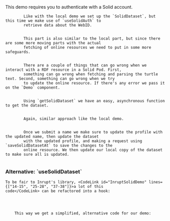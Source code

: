 
<Content>
    This demo requires you to authenticate with a Solid account.
</Content>

<Code language="tsx" id="InruptSolidDemo" code={solidDemoCode} className="line-numbers">
    <CodeStep lines={["13-14"]} title="Setting up dataset and session">
        Like with the local demo we set up the `SolidDataset`, but this time we make use of `useSolidAuth` to
        retrieve data about the WebID.
    </CodeStep>
    <CodeStep lines={["15-17"]} title="Getting profile and name">
        This part is also similar to the local part, but since there are some more moving parts with the actual
        fetching of online resources we need to put in some more safeguards.
    </CodeStep>
    <CodeStep lines={["18", "24", "32", "37", "41"]} title="Error handling">
        There are a couple of things that can go wrong when we interact with a RDF resource in a Solid Pod. First,
        something can go wrong when fetching and parsing the turtle text. Second, something can go wrong when we try
        to update the online resource. If there's any error we pass it on the `Demo` component.
    </CodeStep>
    <CodeStep lines={["21-23"]} title="Fetching resource and parsing dataset">
        Using `getSolidDataset` we have an easy, asynchronous function to get the dataset.
    </CodeStep>
    <CodeStep lines={["27-29"]} title="Loading state">
        Again, similar approach like the local demo.
    </CodeStep>
    <CodeStep lines={["33-37"]} title="Updating online resources upon submit">
        Once we submit a name we make sure to update the profile with the updated name, then update the dataset
        with the updated profile, and making a request using `saveSolidDatasetAt` to save the changes to the
        online resource. We then update our local copy of the dataset to make sure all is updated.
    </CodeStep>
</Code>

<Content>
    <h3>Alternative: `useSolidDataset`</h3>

    To be fair to Inrupt's library, <CodeLink id="InruptSolidDemo" lines={["14-15", "25-28", "37-38"]}>a lot of this
    code</CodeLink> can be refactored into a hook:
</Content>

<Code id="UseSolidDataset" language="typescript" code={useSolidDataset} className="line-numbers"/>

<Content>
    This way we get a simplified, alternative code for our demo:
</Content>

<Code id="SolidAlternativeDemo" language="tsx" code={solidAlternativeDemo} className="line-numbers"/>
